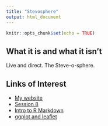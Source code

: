 ```yaml
---
title: "Stevosphere"
output: html_document
---
```


```r
knitr::opts_chunk$set(echo = TRUE)
```

## What it is and what it isn't

Live and direct.  The Steve-o-sphere.

## Links of Interest

- [My website](http://sformel.github.io/index.html)
- [Session 8](session8.html)
- [Intro to R Markdown](intro_to_r_markdown.html)
- [ggplot and leaflet](GGLPOT_sesh.html)